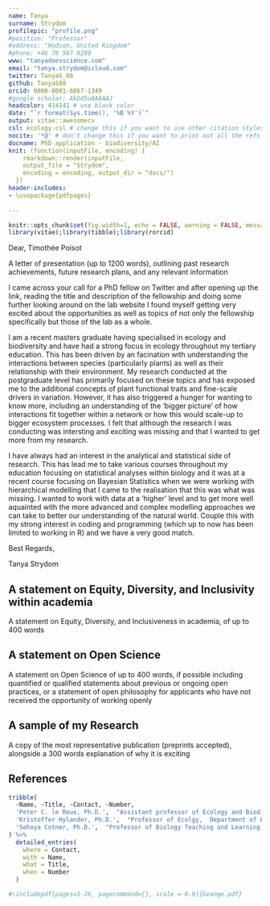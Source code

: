 ```yaml
---
name: Tanya
surname: Strydom
profilepic: "profile.png"
#position: "Professor"
#address: "Hodson, United Kingdom"
#phone: +46 76 567 8299
www: "tanyadoesscience.com"
email: "tanya.strydom@icloud.com"
twitter: TanyaS_08
github: TanyaS08
orcid: 0000-0001-6067-1349
#google scholar: AkDd5u8AAAAJ
headcolor: 414141 # use black color
date: "`r format(Sys.time(), '%B %Y')`"
output: vitae::awesomecv
csl: ecology.csl # change this if you want to use other citation styles
nocite: '*@' # don't change this if you want to print out all the refs
docname: PhD application - biodiversity/AI
knit: (function(inputFile, encoding) {
    rmarkdown::render(inputFile,
    output_file = "Strydom",
    encoding = encoding, output_dir = "docs/")
  })
header-includes:
- \usepackage{pdfpages}
   
---
```


```r
knitr::opts_chunk$set(fig.width=1, echo = FALSE, warning = FALSE, message = FALSE)
library(vitae);library(tibble);library(rorcid)
```

\vspace{7mm}

Dear, Timothée Poisot

A letter of presentation (up to 1200 words), outlining past research achievements, future research plans, and any relevant information

I came across your call for a PhD fellow on Twitter and after opening up the link, reading the title and description of the fellowship and doing some further looking around on the lab website I found myself getting very excited about the opportunities as well as topics of not only the fellowship specifically but those of the lab as a whole.

I am a recent masters graduate having specialised in ecology and biodiversity and have had a strong focus in ecology throughout my tertiary education. This has been driven by an facination with understanding the interactions between species (particularly plants) as well as their relationship with their environment. My research conducted at the postgraduate level has primarily focused on these topics and has exposed me to the additional concepts of plant functional traits and fine-scale drivers in variation. However, it has also triggered a hunger for wanting to know more, including an understanding of the 'bigger picture' of how interactions fit together within a network or how this would scale-up to bigger ecosystem processes. I felt that although the research I was conducting was intersting and exciting \emph{something} was missing and that I wanted to get more from my research.

I have always had an interest in the analytical and statistical side of research. This has lead me to take various courses throughout my education focusing on statistical analyses within biology and it was at a recent course focusing on Bayesian Statistics when we were working with hierarchical modelling that I came to the realisation that this was what was missing. I wanted to work with data at a 'higher' level and to get more well aquainted with the more advanced and complex modelling approaches we can take to better our understanding of the natural world. Couple this with my strong interest in coding and programming (which up to now has been limited to working in R) and we have a very good match. 



\vspace{10mm}

Best Regards, 

\includegraphics{Signature-copy.jpg}

Tanya Strydom  

\newpage

\vspace{10mm}

## A statement on Equity, Diversity, and Inclusivity within academia

A statement on Equity, Diversity, and Inclusiveness in academia, of up to 400 words

\vspace{5mm}

## A statement on Open Science

A statement on Open Science of up to 400 words, if possible including quantified or qualified statements about previous or ongoing open practices, or a statement of open philosophy for applicants who have not received the opportunity of working openly

\newpage

## A sample of my Research

A copy of the most representative publication (preprints accepted), alongside a 300 words explanation of why it is exciting

\newpage

\vspace{10mm}

## References

```r
tribble(
  ~Name, ~Title, ~Contact, ~Number,
  'Peter C. le Roux, Ph.D.',  "Assistant professor of Ecology and Biodiversity, University of Pretoria", "peter.leroux@up.ac.za", "+27 (0)12 420 6761",
  'Kristoffer Hylander, Ph.D.',  "Professor of Ecolgy,  Department of Ecology, Environment and Plant Sciences, Stockholm University", "kristoffer.hylander@su.se", NA,
  'Sehoya Cotner, Ph.D.',  "Professor of Biology Teaching and Learning, University of Minnesota", "sehoya@umn.edu", "+1 (612) 626 2385"
) %>% 
  detailed_entries(
    where = Contact,
    with = Name, 
    what = Title,
    when = Number
  )

#\includepdf[pages=1-26, pagecommand={}, scale = 0.9]{Geange.pdf}
```


